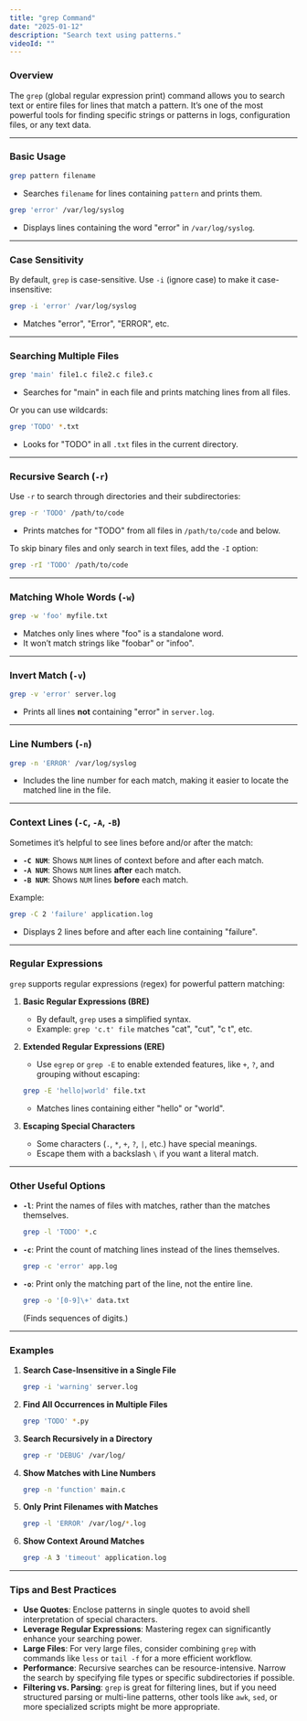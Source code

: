 ```yaml
---
title: "grep Command"
date: "2025-01-12"
description: "Search text using patterns."
videoId: ""
---
```


### Overview

The `grep` (global regular expression print) command allows you to search text or entire files for lines that match a pattern. It’s one of the most powerful tools for finding specific strings or patterns in logs, configuration files, or any text data.

---

### Basic Usage

```bash
grep pattern filename
```
- Searches `filename` for lines containing `pattern` and prints them.

```bash
grep 'error' /var/log/syslog
```
- Displays lines containing the word "error" in `/var/log/syslog`.

---

### Case Sensitivity

By default, `grep` is case-sensitive. Use `-i` (ignore case) to make it case-insensitive:
```bash
grep -i 'error' /var/log/syslog
```
- Matches "error", "Error", "ERROR", etc.

---

### Searching Multiple Files

```bash
grep 'main' file1.c file2.c file3.c
```
- Searches for "main" in each file and prints matching lines from all files.

Or you can use wildcards:
```bash
grep 'TODO' *.txt
```
- Looks for "TODO" in all `.txt` files in the current directory.

---

### Recursive Search (`-r`)

Use `-r` to search through directories and their subdirectories:
```bash
grep -r 'TODO' /path/to/code
```
- Prints matches for "TODO" from all files in `/path/to/code` and below.

To skip binary files and only search in text files, add the `-I` option:
```bash
grep -rI 'TODO' /path/to/code
```

---

### Matching Whole Words (`-w`)

```bash
grep -w 'foo' myfile.txt
```
- Matches only lines where "foo" is a standalone word. 
- It won’t match strings like "foobar" or "infoo".

---

### Invert Match (`-v`)

```bash
grep -v 'error' server.log
```
- Prints all lines **not** containing "error" in `server.log`.

---

### Line Numbers (`-n`)

```bash
grep -n 'ERROR' /var/log/syslog
```
- Includes the line number for each match, making it easier to locate the matched line in the file.

---

### Context Lines (`-C`, `-A`, `-B`)

Sometimes it’s helpful to see lines before and/or after the match:

- **`-C NUM`**: Shows `NUM` lines of context before and after each match.
- **`-A NUM`**: Shows `NUM` lines **after** each match.
- **`-B NUM`**: Shows `NUM` lines **before** each match.

Example:
```bash
grep -C 2 'failure' application.log
```
- Displays 2 lines before and after each line containing "failure".

---

### Regular Expressions

`grep` supports regular expressions (regex) for powerful pattern matching:

1. **Basic Regular Expressions (BRE)**  
   - By default, `grep` uses a simplified syntax.  
   - Example: `grep 'c.t' file` matches "cat", "cut", "c t", etc.

2. **Extended Regular Expressions (ERE)**  
   - Use `egrep` or `grep -E` to enable extended features, like `+`, `?`, and grouping without escaping:
   ```bash
   grep -E 'hello|world' file.txt
   ```
   - Matches lines containing either "hello" or "world".

3. **Escaping Special Characters**  
   - Some characters (`.`, `*`, `+`, `?`, `|`, etc.) have special meanings.  
   - Escape them with a backslash `\` if you want a literal match.

---

### Other Useful Options

- **`-l`**: Print the names of files with matches, rather than the matches themselves.  
  ```bash
  grep -l 'TODO' *.c
  ```
- **`-c`**: Print the count of matching lines instead of the lines themselves.  
  ```bash
  grep -c 'error' app.log
  ```
- **`-o`**: Print only the matching part of the line, not the entire line.  
  ```bash
  grep -o '[0-9]\+' data.txt
  ```
  (Finds sequences of digits.)

---

### Examples

1. **Search Case-Insensitive in a Single File**  
   ```bash
   grep -i 'warning' server.log
   ```
2. **Find All Occurrences in Multiple Files**  
   ```bash
   grep 'TODO' *.py
   ```
3. **Search Recursively in a Directory**  
   ```bash
   grep -r 'DEBUG' /var/log/
   ```
4. **Show Matches with Line Numbers**  
   ```bash
   grep -n 'function' main.c
   ```
5. **Only Print Filenames with Matches**  
   ```bash
   grep -l 'ERROR' /var/log/*.log
   ```
6. **Show Context Around Matches**  
   ```bash
   grep -A 3 'timeout' application.log
   ```

---

### Tips and Best Practices

- **Use Quotes**: Enclose patterns in single quotes to avoid shell interpretation of special characters.  
- **Leverage Regular Expressions**: Mastering regex can significantly enhance your searching power.  
- **Large Files**: For very large files, consider combining `grep` with commands like `less` or `tail -f` for a more efficient workflow.  
- **Performance**: Recursive searches can be resource-intensive. Narrow the search by specifying file types or specific subdirectories if possible.  
- **Filtering vs. Parsing**: `grep` is great for filtering lines, but if you need structured parsing or multi-line patterns, other tools like `awk`, `sed`, or more specialized scripts might be more appropriate.
